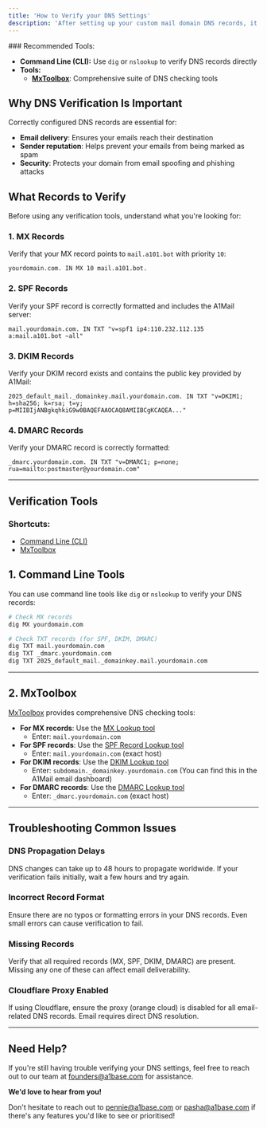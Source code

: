```yaml
---
title: 'How to Verify your DNS Settings'
description: 'After setting up your custom mail domain DNS records, it is crucial to verify that they are correctly configured. This guide will walk you through the verification process to ensure your email domain is ready for use with A1Base.'
---
```


<Info>
### Recommended Tools:

- **Command Line (CLI):** Use `dig` or `nslookup` to verify DNS records directly
- **Tools:**
  - **[MxToolbox](https://mxtoolbox.com/)**: Comprehensive suite of DNS checking tools
</Info>

## Why DNS Verification Is Important

Correctly configured DNS records are essential for:
- **Email delivery**: Ensures your emails reach their destination
- **Sender reputation**: Helps prevent your emails from being marked as spam
- **Security**: Protects your domain from email spoofing and phishing attacks

## What Records to Verify

Before using any verification tools, understand what you're looking for:

### 1. MX Records

Verify that your MX record points to `mail.a101.bot` with priority `10`:
```
yourdomain.com. IN MX 10 mail.a101.bot.
```

### 2. SPF Records

Verify your SPF record is correctly formatted and includes the A1Mail server:

```
mail.yourdomain.com. IN TXT "v=spf1 ip4:110.232.112.135 a:mail.a101.bot ~all"
```

### 3. DKIM Records

Verify your DKIM record exists and contains the public key provided by A1Mail:

```
2025_default_mail._domainkey.mail.yourdomain.com. IN TXT "v=DKIM1; h=sha256; k=rsa; t=y; p=MIIBIjANBgkqhkiG9w0BAQEFAAOCAQ8AMIIBCgKCAQEA..."
```

### 4. DMARC Records

Verify your DMARC record is correctly formatted:

```
_dmarc.yourdomain.com. IN TXT "v=DMARC1; p=none; rua=mailto:postmaster@yourdomain.com"
```

---

## Verification Tools

### Shortcuts:
- [Command Line (CLI)](#1-command-line-tools)
- [MxToolbox](#2-mxtoolbox)

## 1. Command Line Tools

You can use command line tools like `dig` or `nslookup` to verify your DNS records:

```bash
# Check MX records
dig MX yourdomain.com

# Check TXT records (for SPF, DKIM, DMARC)
dig TXT mail.yourdomain.com
dig TXT _dmarc.yourdomain.com
dig TXT 2025_default_mail._domainkey.mail.yourdomain.com
```

---

## 2. MxToolbox

[MxToolbox](https://mxtoolbox.com/) provides comprehensive DNS checking tools:

- **For MX records**: Use the [MX Lookup tool](https://mxtoolbox.com/MXLookup.aspx)
	+ Enter: `mail.yourdomain.com`
- **For SPF records**: Use the [SPF Record Lookup tool](https://mxtoolbox.com/SPFRecordLookup.aspx)
	+ Enter: `mail.yourdomain.com` (exact host)
- **For DKIM records**: Use the [DKIM Lookup tool](https://mxtoolbox.com/dkim.aspx)
	+ Enter: `subdomain._domainkey.yourdomain.com` 
    (You can find this in the A1Mail email dashboard)
- **For DMARC records**: Use the [DMARC Lookup tool](https://mxtoolbox.com/DMARC.aspx)
	+ Enter: `_dmarc.yourdomain.com` (exact host)

---

## Troubleshooting Common Issues

### DNS Propagation Delays

DNS changes can take up to 48 hours to propagate worldwide. If your verification fails initially, wait a few hours and try again.

### Incorrect Record Format

Ensure there are no typos or formatting errors in your DNS records. Even small errors can cause verification to fail.

### Missing Records

Verify that all required records (MX, SPF, DKIM, DMARC) are present. Missing any one of these can affect email deliverability.

### Cloudflare Proxy Enabled

If using Cloudflare, ensure the proxy (orange cloud) is disabled for all email-related DNS records. Email requires direct DNS resolution.

---

## Need Help?

If you're still having trouble verifying your DNS settings, feel free to reach out to our team at [founders@a1base.com](mailto:founders@a1base.com) for assistance.

<Info type="info" emoji="💡">
  <b>We'd love to hear from you!</b>
  
  Don't hesitate to reach out to <a href="mailto:pennie@a1base.com">pennie@a1base.com</a> or <a href="mailto:pasha@a1base.com">pasha@a1base.com</a> if there's any features you'd like to see or prioritised!
</Info>
